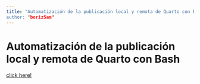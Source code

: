 ```yaml
---
title: "Automatización de la publicación local y remota de Quarto con Bash
author: "borizSam"
---
```

# Automatización de la publicación local y remota de Quarto con Bash


[click here!](https://github.com/borizSam/Proyecto-Quarto.git)